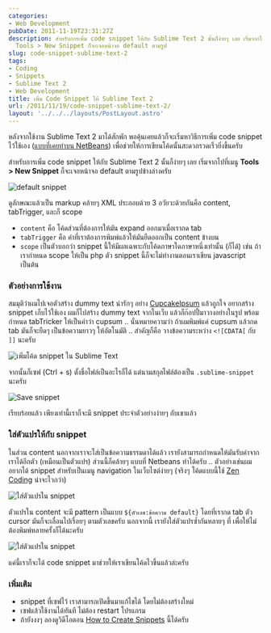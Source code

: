 ```yaml
---
categories:
- Web Development
pubDate: 2011-11-19T23:31:27Z
description: สำหรับการเพิ่ม code snippet ให้กับ Sublime Text 2 นั้นก็ง่ายๆ เลย เริ่มจากไปที่เมนู
  Tools > New Snippet ก็จะเจอหน้าจอ default ตามรูป
slug: code-snippet-sublime-text-2
tags:
- Coding
- Snippets
- Sublime Text 2
- Web Development
title: เพิ่ม Code Snippet ให้ Sublime Text 2
url: /2011/11/19/code-snippet-sublime-text-2/
layout: '../../../layouts/PostLayout.astro'
---
```


หลังจากใช้งาน Sublime Text 2 มาได้สักพัก พอคุ้นเคยแล้วก็จะเริ่มหาวิธีการเพิ่ม code snippet ไว้ใช้เอง ([แบบที่เคยทำบน NetBeans](https://armno.in.th/2011/04/25/netbeans-tips-code-templates/)) เพื่อช่วยให้การเขียนโค้ดนั้นสะดวกรวดเร็วยิ่งขึ้นครับ

สำหรับการเพิ่ม code snippet ให้กับ Sublime Text 2 นั้นก็ง่ายๆ เลย เริ่มจากไปที่เมนู **Tools > New Snippet** ก็จะเจอหน้าจอ default ตามรูปข้างล่างครับ

![default snippet](https://files.armno.in.th/uploads/2011/11/default-snippet.jpg)

ดูลักษณะแล้วเป็น markup คล้ายๆ XML ประกอบด้วย 3 อวัยวะด้วยกันคือ content, tabTrigger, และก็ scope

* `content` คือ โค้ดส่วนที่ต้องการให้มัน expand ออกมาเมื่อเรากด tab
* `tabTrigger` คือ คำที่เราต้องการพิมพ์แล้วให้มันยืดออกเป็น content ข้างบน
* `scope` เป็นตัวบอกว่า snippet นี้ให้มีผลเฉพาะกับโค้ดภาษาใดภาษาหนึ่งเท่านั้น (ก็ได้) เช่น ถ้าเรากำหนด scope ให้เป็น php ตัว snippet นี้ก็จะไม่ทำงานตอนเราเขียน javascript เป็นต้น

### ตัวอย่างการใช้งาน

สมมุติว่าผมไปเจอตัวสร้าง dummy text น่ารักๆ อย่าง [CupcakeIpsum](http://cupcakeipsum.com/) แล้วถูกใจ อยากสร้าง snippet เก็บไว้ใช้เอง ผมก็ไปสร้าง dummy text จากในเว็บ แล้วก็ก๊อปปี้มาวางอย่างในรูป พร้อมกำหนด tabTricker ให้เป็นคำว่า cupsum .. นั่นหมายความว่า ถ้าผมพิมพ์แค่ cupsum แล้วกด tab มันก็จะยืดๆ เป็นข้อความยาวๆ ให้อัตโนมัติ .. สำคัญก็คือ วางข้อความระหว่าง `<![CDATA[` กับ `]]` นะครับ

![เพิ่มโค้ด snippet ใน Sublime Text](https://files.armno.in.th/uploads/2011/11/pasted-text.jpg)

จากนั้นก็เซฟ (Ctrl + s) ตั้งชื่อไฟล์เป็นอะไรก็ได้ แต่นามสกุลไฟล์ต้องเป็น `.sublime-snippet` นะครับ

![Save snippet](https://files.armno.in.th/uploads/2011/11/saved.jpg)

เรียบร้อยแล้ว เพียงเท่านี้เราก็จะมี snippet ประจำตัวอย่างง่ายๆ กับเขาแล้ว

### ใส่ตัวแปรให้กับ snippet

ในส่วน content นอกจากเราจะใส่เป็นข้อความธรรมดาได้แล้ว เรายังสามารถกำหนดให้มันรับค่าจากเราได้อีกตัว (เหมือนเป็นตัวแปร) ส่วนนี้ก็คล้ายๆ แบบที่ Netbeans ทำได้ครับ .. ตัวอย่างเช่นผมอยากได้ snippet สำหรับเป็นเมนู navigation ในเว็บไซต์ง่ายๆ (จริงๆ โค้ดแบบนี้ใช้ [Zen Coding](http://code.google.com/p/zen-coding/) น่าจะไวกว่า)

![ใส่ตัวแปรใน snippet](https://files.armno.in.th/uploads/2011/11/supernav.jpg)

ตัวแปรใน content จะมี pattern เป็นแบบ `${ตัวเลข:ข้อความ default}` โดยที่เรากด tab ตัว cursor มันก็จะเลื่อนไปเรื่อยๆ ตามตัวเลขครับ นอกจากนี้ เรายังใส่ตัวแปรซ้ำกันหลายๆ ที่ เพื่อให้ไม่ต้องพิมพ์หลายครั้งก็ได้นะครับ

![ใส่ตัวแปรใน snippet](https://files.armno.in.th/uploads/2011/11/supernav_repeat.jpg)

แค่นี้เราก็จะได้ code snippet มาช่วยให้เราเขียนโค้ดไวขึ้นแล้วล่ะครับ


### เพิ่มเติม

* snippet ที่เซฟไว้ เราสามารถเปิดขึ้นมาแก้ไขได้ โดยไม่ต้องสร้างใหม่
* เซฟแล้วใช้งานได้ทันที ไม่ต้อง restart โปรแกรม
* ถ้ายังงงๆ ลองดูวิดีโอตอน [How to Create Snippets](http://learncss.tutsplus.com/lesson/how-to-create-snippets/) นี้ได้ครับ
